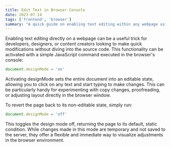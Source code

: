 ```yaml
---
title: Edit Text in Browser Console
date: 2023-07-14
tags: ['frontend', 'browser']
summary: "A quick guide on enabling text editing within any webpage using a simple JavaScript command in the browser console, offering a convenient way for developers to experiment with content changes."
---
```


Enabling text editing directly on a webpage can be a useful trick for developers, designers, or content creators looking to make quick modifications without diving into the source code. This functionality can be activated with a simple JavaScript command executed in the browser's console:

```js
document.designMode = 'on'
```

Activating designMode sets the entire document into an editable state, allowing you to click on any text and start typing to make changes. This can be particularly handy for experimenting with copy changes, proofreading, or adjusting layout directly in the browser window.

To revert the page back to its non-editable state, simply run:

```js
document.designMode = 'off'
```

This toggles the design mode off, returning the page to its default, static condition. While changes made in this mode are temporary and not saved to the server, they offer a flexible and immediate way to visualize adjustments in the browser environment.

